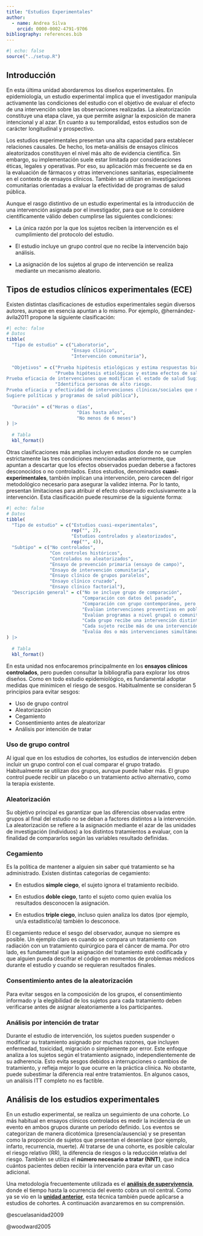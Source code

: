 ```yaml
---
title: "Estudios Experimentales"
author:
  - name: Andrea Silva
    orcid: 0000-0002-4791-9706
bibliography: references.bib
---
```


```r
#| echo: false
source("../setup.R")
```

## Introducción

En esta última unidad abordaremos los diseños experimentales. En epidemiología, un estudio experimental implica que el investigador manipula activamente las condiciones del estudio con el objetivo de evaluar el efecto de una intervención sobre las observaciones realizadas. La aleatorización constituye una etapa clave, ya que permite asignar la exposición de manera intencional y al azar. En cuanto a su temporalidad, estos estudios son de carácter longitudinal y prospectivo.

Los estudios experimentales presentan una alta capacidad para establecer relaciones causales. De hecho, los meta-análisis de ensayos clínicos aleatorizados constituyen el nivel más alto de evidencia científica. Sin embargo, su implementación suele estar limitada por consideraciones éticas, legales y operativas. Por eso, su aplicación más frecuente se da en la evaluación de fármacos y otras intervenciones sanitarias, especialmente en el contexto de ensayos clínicos. También se utilizan en investigaciones comunitarias orientadas a evaluar la efectividad de programas de salud pública.

Aunque el rasgo distintivo de un estudio experimental es la introducción de una intervención asignada por el investigador, para que se lo considere científicamente válido deben cumplirse las siguientes condiciones:

-   La única razón por la que los sujetos reciben la intervención es el cumplimiento del protocolo del estudio.

-   El estudio incluye un grupo control que no recibe la intervención bajo análisis.

-   La asignación de los sujetos al grupo de intervención se realiza mediante un mecanismo aleatorio.

## Tipos de estudios clínicos experimentales (ECE)

Existen distintas clasificaciones de estudios experimentales según diversos autores, aunque en esencia apuntan a lo mismo. Por ejemplo, @hernández-ávila2011 propone la siguiente clasificación:

```r
#| echo: false
# Datos
tibble(
  "Tipo de estudio" = c("Laboratorio", 
                        "Ensayo clínico",
                        "Intervención comunitaria"),
  
  "Objetivos" = c("Prueba hipótesis etiológicas y estima respuestas biológicas y/o de comportamiento agudas. Sugiere eficacia de una intervención para modificar factores de riesgo en una población",
                  "Prueba hipótesis etiológicas y estima efectos de salud a largo plazo.
Prueba eficacia de intervenciones que modifican el estado de salud Sugiere factibilidad de intervenciones",
                  "Identifica personas de alto riesgo.
Prueba eficacia y efectividad de intervenciones clínicas/sociales que modifican el estado de salud dentro de poblaciones particulares
Sugiere políticas y programas de salud pública"),
  
  "Duración" = c("Horas o días",
                          "Días hasta años",
                          "No menos de 6 meses")
) |> 
  
  # Tabla
  kbl_format()
```

Otras clasificaciones más amplias incluyen estudios donde no se cumplen estrictamente las tres condiciones mencionadas anteriormente, que apuntan a descartar que los efectos observados puedan deberse a factores desconocidos o no controlados. Estos estudios, denominados **cuasi-experimentales**, también implican una intervención, pero carecen del rigor metodológico necesario para asegurar la validez interna. Por lo tanto, presentan limitaciones para atribuir el efecto observado exclusivamente a la intervención. Esta clasificación puede resumirse de la siguiente forma:

```r
#| echo: false
# Datos
tibble(
  "Tipo de estudio" = c("Estudios cuasi-experimentales",
                        rep("", 2),
                        "Estudios controlados y aleatorizados",
                        rep("", 4)),
  "Subtipo" = c("No controlados",
                "Con controles históricos",
                "Controlados no aleatorizados",
                "Ensayo de prevención primaria (ensayo de campo)",
                "Ensayo de intervención comunitaria",
                "Ensayo clínico de grupos paralelos",
                "Ensayo clínico cruzado",
                "Ensayo clínico factorial"),
  "Descripción general" = c("No se incluye grupo de comparación",
                            "Comparación con datos del pasado",
                            "Comparación con grupo contemporáneo, pero sin asignación aleatoria",
                            "Evalúan intervenciones preventivas en poblaciones sanas",
                            "Evalúan programas a nivel grupal o comunitario",
                            "Cada grupo recibe una intervención distinta de forma simultánea",
                            "Cada sujeto recibe más de una intervención en distintos períodos",
                            "Evalúa dos o más intervenciones simultáneamente en distintas combinaciones")
) |> 
  
  # Tabla
  kbl_format()
```

En esta unidad nos enfocaremos principalmente en los **ensayos clínicos controlados**, pero pueden consultar la bibliografía para explorar los otros diseños. Como en todo estudio epidemiológico, es fundamental adoptar medidas que minimicen el riesgo de sesgos. Habitualmente se consideran 5 principios para evitar sesgos:

-   Uso de grupo control
-   Aleatorización
-   Cegamiento
-   Consentimiento antes de aleatorizar
-   Análisis por intención de tratar

### Uso de grupo control

Al igual que en los estudios de cohortes, los estudios de intervención deben incluir un grupo control con el cual comparar el grupo tratado. Habitualmente se utilizan dos grupos, aunque puede haber más. El grupo control puede recibir un placebo o un tratamiento activo alternativo, como la terapia existente.

### Aleatorización

Su objetivo principal es garantizar que las diferencias observadas entre grupos al final del estudio no se deban a factores distintos a la intervención. La aleatorización se refiere a la asignación mediante el azar de las unidades de investigación (individuos) a los distintos tratamientos a evaluar, con la finalidad de compararlos según las variables resultado definidas.

### Cegamiento

Es la política de mantener a alguien sin saber qué tratamiento se ha administrado. Existen distintas categorías de cegamiento:

-   En estudios **simple ciego**, el sujeto ignora el tratamiento recibido.

-   En estudios **doble ciego**, tanto el sujeto como quien evalúa los resultados desconocen la asignación.

-   En estudios **triple ciego**, incluso quien analiza los datos (por ejemplo, un/a estadístico/a) también lo desconoce.

El cegamiento reduce el sesgo del observador, aunque no siempre es posible. Un ejemplo claro es cuando se compara un tratamiento con radiación con un tratamiento quirúrgico para el cáncer de mama. Por otro lado, es fundamental que la asignación del tratamiento esté codificada y que alguien pueda descifrar el código en momentos de problemas médicos durante el estudio y cuando se requieran resultados finales.

### Consentimiento antes de la aleatorización

Para evitar sesgos en la composición de los grupos, el consentimiento informado y la elegibilidad de los sujetos para cada tratamiento deben verificarse antes de asignar aleatoriamente a los participantes.

### Análisis por intención de tratar

Durante el estudio de intervención, los sujetos pueden suspender o modificar su tratamiento asignado por muchas razones, que incluyen enfermedad, toxicidad, migración o simplemente por error. Este enfoque analiza a los sujetos según el tratamiento asignado, independientemente de su adherencia. Esto evita sesgos debidos a interrupciones o cambios de tratamiento, y refleja mejor lo que ocurre en la práctica clínica. No obstante, puede subestimar la diferencia real entre tratamientos. En algunos casos, un análisis ITT completo no es factible.

## Análisis de los estudios experimentales

En un estudio experimental, se realiza un seguimiento de una cohorte. Lo más habitual en ensayos clínicos controlados es medir la incidencia de un evento en ambos grupos durante un período definido. Los eventos se categorizan de manera dicotómica (presencia/ausencia) y se presentan como la proporción de sujetos que presentan el desenlace (por ejemplo, infarto, recurrencia, muerte). Al tratarse de una cohorte, es posible calcular el riesgo relativo (RR), la diferencia de riesgos o la reducción relativa del riesgo. También se utiliza el **número necesario a tratar (NNT)**, que indica cuántos pacientes deben recibir la intervención para evitar un caso adicional.

Una metodología frecuentemente utilizada es el [**análisis de supervivencia**](02_analisis_superv.qmd), donde el tiempo hasta la ocurrencia del evento cobra un rol central. Como ya se vio en la [**unidad anterior**](unidad_5/01_est_cohortes.qmd), esta técnica también puede aplicarse a estudios de cohortes. A continuación avanzaremos en su comprensión.

::: hidden
@escuelasanidad2009

@woodward2005
:::
